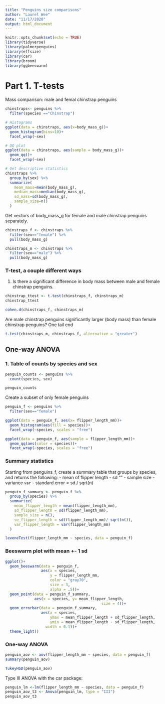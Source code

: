 ```yaml
---
title: "Penguins size comparisons"
author: "Laurel Wee"
date: "11/17/2020"
output: html_document
---
```


```r
knitr::opts_chunk$set(echo = TRUE)
library(tidyverse)
library(palmerpenguins)
library(effsize)
library(car)
library(broom)
library(ggbeeswarm)
```

# Part 1. T-tests

Mass comparison: male and femal chinstrap penguins
```r
chinstraps<- penguins %>% 
  filter(species =="Chinstrap")

# Histograms
ggplot(data = chinstraps, aes(x=body_mass_g))+
  geom_histogram(bins=10)+
  facet_wrap(~sex)

# QQ plot
ggplot(data = chinstraps, aes(sample = body_mass_g))+
  geom_qq()+
  facet_wrap(~sex)

# Get descriptive statistics
chinstraps %>% 
  group_by(sex) %>% 
  summarize(
    mean_mass=mean(body_mass_g),
    median_mass=median(body_mass_g),
    sd_mass=sd(body_mass_g),
    sample_size=n()
  )
```
Get vectors of body_mass_g for female and male chinstrap penguins separately.

```r
chinstraps_f <- chinstraps %>% 
  filter(sex=="female") %>% 
  pull(body_mass_g)

chinstraps_m <- chinstraps %>% 
  filter(sex=="male") %>% 
  pull(body_mass_g)

```

### T-test, a couple different ways

1. Is there a significant difference in body mass between male and female chinstrap penguins.

```r
chinstrap_ttest <- t.test(chinstraps_f, chinstraps_m)
chinstrap_ttest

cohen.d(chinstraps_f, chinstraps_m)
```
Are male chinstrap penguins significantly larger (body mass) than female chinstrap penguins?
One tail end

```r
t.test(chinstraps_m, chinstraps_f, alternative = "greater")
```

## One-way ANOVA

### 1. Table of counts by species and sex

```r
penguin_counts <- penguins %>% 
  count(species, sex)

penguin_counts
```

Create a subset of only female penguins
```r
penguin_f <- penguins %>% 
  filter(sex=="female")

ggplot(data = penguin_f, aes(x= flipper_length_mm))+
  geom_histogram(aes(fill = species))+
  facet_wrap(~species, scales = "free")

ggplot(data = penguin_f, aes(sample = flipper_length_mm))+
  geom_qq(aes(color = species))+
  facet_wrap(~species, scales = "free")
```

### Summary statistics

Starting from penguins_f, create a summary table that groups by species, and returns the following: 
- mean of flipper length
- sd ""
- sample size
- variance `var`
- standard error = sd / sqrt(n)

```r
penguin_f_summary <- penguin_f %>% 
  group_by(species) %>% 
  summarize(
    mean_flipper_length = mean(flipper_length_mm), 
    sd_flipper_length = sd(flipper_length_mm),
    sample_size = n(),
    se_flipper_length = sd(flipper_length_mm)/ sqrt(n()),
    var_flipper_length = var(flipper_length_mm)
  )

leveneTest(flipper_length_mm ~ species, data = penguin_f)
```
### Beeswarm plot with mean +- 1 sd

```r
ggplot()+
  geom_beeswarm(data = penguin_f, 
                aes(x = species, 
                    y = flipper_length_mm,
                    color = "gray70", 
                    size = 3,
                    alpha = .5))+
  geom_point(data = penguin_f_summary,
             aes(x = species, y= mean_flipper_length,
                                           size = 4))+
  geom_errorbar(data = penguin_f_summary, 
                aes(x = species, 
                    ymax = mean_flipper_length + sd_flipper_length,
                    ymin = mean_flipper_length - sd_flipper_length,
                  width = 0.1))+
  theme_light()

```

### One-way ANOVA

```r
penguin_aov <- aov(flipper_length_mm ~ species, data = penguin_f)
summary(penguin_aov)

TukeyHSD(penguin_aov)
```


Type III ANOVA with the car package:
```r
penguin_lm <-lm(flipper_length_mm ~ species, data = penguin_f)
penguin_aov_t3 <- Anova(penguin_lm, type = "III")
penguin_aov_t3
```

